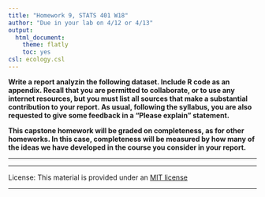 ```yaml
---
title: "Homework 9, STATS 401 W18"
author: "Due in your lab on 4/12 or 4/13"
output:
  html_document:
    theme: flatly
    toc: yes
csl: ecology.csl
---
```


\newcommand\E{\mathrm{E}}
\newcommand\SE{\mathrm{SE}}
\newcommand\var{\mathrm{Var}}
\newcommand\cov{\mathrm{Cov}}
\newcommand\prob{\mathrm{P}}
\newcommand\mat[1]{\mathbb{#1}}
\renewcommand\vect[1]{\boldsymbol{\mathrm{#1}}}
\newcommand\transpose{{\scriptscriptstyle \mathrm{T}}}
\usepackage{amsmath}


**Write a report analyzin the following dataset. Include R code as an appendix.
Recall that you are permitted to collaborate, or to use any internet resources, but you must list all sources that make a substantial contribution to your report.
As usual, following the syllabus, you are also requested to give some feedback in a "Please explain" statement.
**

**This capstone homework will be graded on completeness, as for other homeworks. In this case, completeness will be measured by how many of the ideas we have developed in the course you consider in your report.**



--------------

-------------

License: This material is provided under an [MIT license](https://ionides.github.io/401w18/LICENSE)<br>


------
